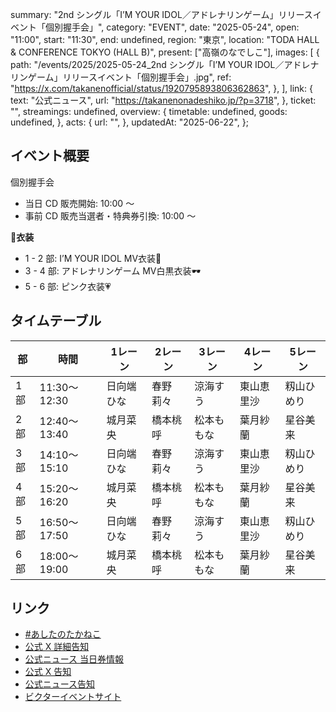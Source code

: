   summary: "2nd シングル「I’M YOUR IDOL／アドレナリンゲーム」リリースイベント「個別握手会」",
  category: "EVENT",
  date: "2025-05-24",
  open: "11:00",
  start: "11:30",
  end: undefined,
  region: "東京",
  location: "TODA HALL & CONFERENCE TOKYO (HALL B)",
  present: ["高嶺のなでしこ"],
  images: [
    {
      path: "/events/2025/2025-05-24_2nd シングル「I’M YOUR IDOL／アドレナリンゲーム」リリースイベント「個別握手会」.jpg",
      ref: "https://x.com/takanenofficial/status/1920795893806362863",
    },
  ],
  link: {
    text: "公式ニュース",
    url: "https://takanenonadeshiko.jp/?p=3718",
  },
  ticket: "",
  streamings: undefined,
  overview: {
    timetable: undefined,
    goods: undefined,
  },
  acts: {
    url: "",
  },
  updatedAt: "2025-06-22",
};

## イベント概要

個別握手会

- 当日 CD 販売開始: 10:00 〜
- 事前 CD 販売当選者・特典券引換: 10:00 〜

**👗衣装**

- 1 - 2 部: I’M YOUR IDOL MV衣装🤍
- 3 - 4 部: アドレナリンゲーム MV白黒衣装🕶️
- 5 - 6 部: ピンク衣装💗

## タイムテーブル

| 部  | 時間         | 1レーン    | 2レーン  | 3レーン    | 4レーン    | 5レーン    |
| --- | ------------ | ---------- | -------- | ---------- | ---------- | ---------- |
| 1部 | 11:30〜12:30 | 日向端ひな | 春野莉々 | 涼海すう   | 東山恵里沙 | 籾山ひめり |
| 2部 | 12:40〜13:40 | 城月菜央   | 橋本桃呼 | 松本ももな | 葉月紗蘭   | 星谷美来   |
| 3部 | 14:10〜15:10 | 日向端ひな | 春野莉々 | 涼海すう   | 東山恵里沙 | 籾山ひめり |
| 4部 | 15:20〜16:20 | 城月菜央   | 橋本桃呼 | 松本ももな | 葉月紗蘭   | 星谷美来   |
| 5部 | 16:50〜17:50 | 日向端ひな | 春野莉々 | 涼海すう   | 東山恵里沙 | 籾山ひめり |
| 6部 | 18:00〜19:00 | 城月菜央   | 橋本桃呼 | 松本ももな | 葉月紗蘭   | 星谷美来   |

## リンク

- [#あしたのたかねこ](https://x.com/takanenofficial/status/1925884431870337114)
- [公式 X 詳細告知](https://x.com/takanenofficial/status/1925114355215200340)
- [公式ニュース 当日券情報](https://takanenonadeshiko.jp/?p=3793)
- [公式 X 告知](https://x.com/takanenofficial/status/1920795893806362863)
- [公式ニュース告知](https://takanenonadeshiko.jp/?p=3718)
- [ビクターイベントサイト](https://victor-store.jp/special/takaneko20250524)
